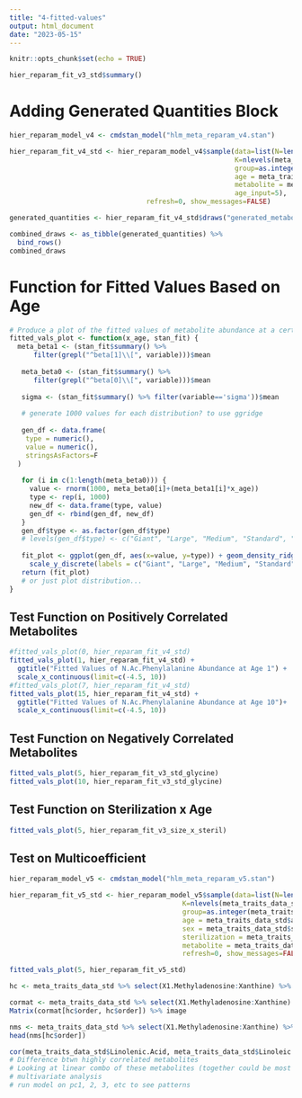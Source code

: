 ```yaml
---
title: "4-fitted-values"
output: html_document
date: "2023-05-15"
---
```


```r
knitr::opts_chunk$set(echo = TRUE)
```

```r
hier_reparam_fit_v3_std$summary()
```

# Adding Generated Quantities Block

```r
hier_reparam_model_v4 <- cmdstan_model("hlm_meta_reparam_v4.stan")

hier_reparam_fit_v4_std <- hier_reparam_model_v4$sample(data=list(N=length(meta_traits_data_std$elab_id), 
                                                        K=nlevels(meta_traits_data_std$size_at_DOC),
                                                        group=as.integer(meta_traits_data_std$size_at_DOC),
                                                        age = meta_traits_data_std$age_std,
                                                        metabolite = meta_traits_data_std$N.Ac.Phenylalanine,
                                                        age_input=5),
                                  refresh=0, show_messages=FALSE)

```

```r
generated_quantities <- hier_reparam_fit_v4_std$draws("generated_metabolite")

combined_draws <- as_tibble(generated_quantities) %>%
  bind_rows()
combined_draws
```


# Function for Fitted Values Based on Age

```r
# Produce a plot of the fitted values of metabolite abundance at a certain age
fitted_vals_plot <- function(x_age, stan_fit) {
  meta_beta1 <- (stan_fit$summary() %>% 
      filter(grepl("^beta[1]\\[", variable)))$mean
 
   meta_beta0 <- (stan_fit$summary() %>% 
      filter(grepl("^beta[0]\\[", variable)))$mean
   
   sigma <- (stan_fit$summary() %>% filter(variable=='sigma'))$mean
   
   # generate 1000 values for each distribution? to use ggridge
   
   gen_df <- data.frame(
    type = numeric(),
    value = numeric(),
    stringsAsFactors=F
  )
   
   for (i in c(1:length(meta_beta0))) {
     value <- rnorm(1000, meta_beta0[i]+(meta_beta1[i]*x_age))
     type <- rep(i, 1000)
     new_df <- data.frame(type, value)
     gen_df <- rbind(gen_df, new_df)
   }
   gen_df$type <- as.factor(gen_df$type)
   # levels(gen_df$type) <- c("Giant", "Large", "Medium", "Standard", "Toy")
   
   fit_plot <- ggplot(gen_df, aes(x=value, y=type)) + geom_density_ridges(scale=0.9) +
     scale_y_discrete(labels = c("Giant", "Large", "Medium", "Standard", "Toy"))
   return (fit_plot)
   # or just plot distribution...
}
```

## Test Function on Positively Correlated Metabolites

```r
#fitted_vals_plot(0, hier_reparam_fit_v4_std)
fitted_vals_plot(1, hier_reparam_fit_v4_std) +
  ggtitle("Fitted Values of N.Ac.Phenylalanine Abundance at Age 1") +
  scale_x_continuous(limit=c(-4.5, 10))
#fitted_vals_plot(7, hier_reparam_fit_v4_std)
fitted_vals_plot(15, hier_reparam_fit_v4_std) +
  ggtitle("Fitted Values of N.Ac.Phenylalanine Abundance at Age 10")+
  scale_x_continuous(limit=c(-4.5, 10))
```

## Test Function on Negatively Correlated Metabolites

```r
fitted_vals_plot(5, hier_reparam_fit_v3_std_glycine)
fitted_vals_plot(10, hier_reparam_fit_v3_std_glycine)
```

## Test Function on Sterilization x Age

```r
fitted_vals_plot(5, hier_reparam_fit_v3_size_x_steril)
```

## Test on Multicoefficient

```r
hier_reparam_model_v5 <- cmdstan_model("hlm_meta_reparam_v5.stan")

hier_reparam_fit_v5_std <- hier_reparam_model_v5$sample(data=list(N=length(meta_traits_data_std$elab_id),
                                           K=nlevels(meta_traits_data_std$size_at_DOC),
                                           group=as.integer(meta_traits_data_std$size_at_DOC),
                                           age = meta_traits_data_std$age_std,
                                           sex = meta_traits_data_std$sex,
                                           sterilization = meta_traits_data_std$sterilization_status,
                                           metabolite = meta_traits_data_std$N.Ac.Phenylalanine), 
                                           refresh=0, show_messages=FALSE)
```

```r
fitted_vals_plot(5, hier_reparam_fit_v5_std)
```

```r
hc <- meta_traits_data_std %>% select(X1.Methyladenosine:Xanthine) %>% t %>% dist %>% hclust

cormat <- meta_traits_data_std %>% select(X1.Methyladenosine:Xanthine) %>% cor 
Matrix(cormat[hc$order, hc$order]) %>% image

nms <- meta_traits_data_std %>% select(X1.Methyladenosine:Xanthine) %>% colnames
head(nms[hc$order])

cor(meta_traits_data_std$Linolenic.Acid, meta_traits_data_std$Linoleic.Acid)
# Difference btwn highly correlated metabolites
# Looking at linear combo of these metabolites (together could be most predictive)
# multivariate analysis 
# run model on pc1, 2, 3, etc to see patterns
```

